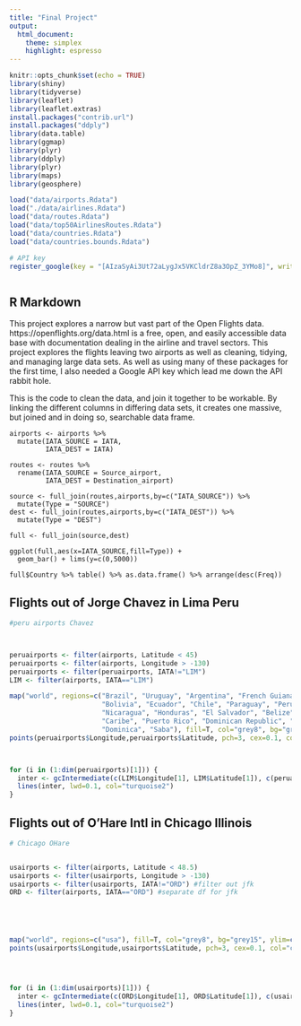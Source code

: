 ```yaml
---
title: "Final Project"
output: 
  html_document: 
    theme: simplex
    highlight: espresso
---
```


```r
knitr::opts_chunk$set(echo = TRUE)
library(shiny)
library(tidyverse)
library(leaflet)
library(leaflet.extras)
install.packages("contrib.url")
install.packages("ddply")
library(data.table)
library(ggmap)
library(plyr)
library(ddply)
library(plyr)
library(maps)
library(geosphere)

load("data/airports.Rdata")
load("./data/airlines.Rdata")
load("data/routes.Rdata")
load("data/top50AirlinesRoutes.Rdata")
load("data/countries.Rdata")
load("data/countries.bounds.Rdata")

# API key
register_google(key = "[AIzaSyAi3Ut72aLygJx5VKCldrZ8a3OpZ_3YMo8]", write = TRUE)



```

## R Markdown

This project explores a narrow but vast part of the Open Flights data. https://openflights.org/data.html is a free, open, and easily accessible data base with documentation dealing in the airline and travel sectors. This project explores the flights leaving two airports as well as cleaning, tidying, and managing large data sets. As well as using many of these packages for the first time, I also needed a Google API key which lead me down the API rabbit hole. 



This is the code to clean the data, and join it together to be workable. By linking the different columns in differing data sets, it creates one massive, but joined and in doing so, searchable data frame.
```Cleaning
airports <- airports %>% 
  mutate(IATA_SOURCE = IATA,
         IATA_DEST = IATA)

routes <- routes %>% 
  rename(IATA_SOURCE = Source_airport,
         IATA_DEST = Destination_airport) 

source <- full_join(routes,airports,by=c("IATA_SOURCE")) %>% 
  mutate(Type = "SOURCE")
dest <- full_join(routes,airports,by=c("IATA_DEST")) %>% 
  mutate(Type = "DEST")

full <- full_join(source,dest)

ggplot(full,aes(x=IATA_SOURCE,fill=Type)) +
  geom_bar() + lims(y=c(0,5000))

full$Country %>% table() %>% as.data.frame() %>% arrange(desc(Freq))

```

## Flights out of Jorge Chavez in Lima Peru


```r
#peru airports Chavez



peruairports <- filter(airports, Latitude < 45)
peruairports <- filter(airports, Longitude > -130)
peruairports <- filter(peruairports, IATA!="LIM")
LIM <- filter(airports, IATA=="LIM")

map("world", regions=c("Brazil", "Uruguay", "Argentina", "French Guiana", "Suriname", "Colombia", "Venezuela",
                       "Bolivia", "Ecuador", "Chile", "Paraguay", "Peru", "Guyana", "Panama", "Costa Rica", 
                       "Nicaragua", "Honduras", "El Salvador", "Belize", "Guatemala", "Mexico", "Trinidad and Tobago",
                       "Caribe", "Puerto Rico", "Dominican Republic", "Haiti", "Jamaica", "Cuba", "Bahamas", "Antiles",
                       "Dominica", "Saba"), fill=T, col="grey8", bg="grey15")
points(peruairports$Longitude,peruairports$Latitude, pch=3, cex=0.1, col="chocolate1")



for (i in (1:dim(peruairports)[1])) { 
  inter <- gcIntermediate(c(LIM$Longitude[1], LIM$Latitude[1]), c(peruairports$Longitude[i], peruairports$Latitude[i]), n=1)
  lines(inter, lwd=0.1, col="turquoise2")    
}


```


## Flights out of O'Hare Intl in Chicago Illinois


```r
# Chicago OHare 


usairports <- filter(airports, Latitude < 48.5)
usairports <- filter(usairports, Longitude > -130)
usairports <- filter(usairports, IATA!="ORD") #filter out jfk
ORD <- filter(airports, IATA=="ORD") #separate df for jfk





map("world", regions=c("usa"), fill=T, col="grey8", bg="grey15", ylim=c(21.0,50.0), xlim=c(-130.0,-65.0))
points(usairports$Longitude,usairports$Latitude, pch=3, cex=0.1, col="chocolate1")




for (i in (1:dim(usairports)[1])) { 
  inter <- gcIntermediate(c(ORD$Longitude[1], ORD$Latitude[1]), c(usairports$Longitude[i], usairports$Latitude[i]), n=100)
  lines(inter, lwd=0.1, col="turquoise2")    
}











```

